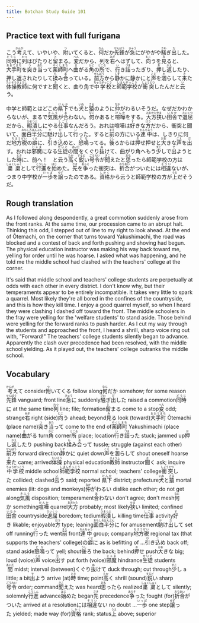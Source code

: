 ```yaml
---
title: Botchan Study Guide 101
---
```


## Practice text with full furigana

<p>
こう<ruby><rb>考</rb><rt>かんが</rt></ruby>えて、いやいや、<ruby><rb>附</rb><rt>つ</rt></ruby>いてくると、<ruby><rb>何</rb><rt>なん</rt></ruby>だか<ruby><rb>先鋒</rb><rt>せんぽう</rt></ruby>が<ruby><rb>急</rb><rt>きゅう</rt></ruby>にがやがや<ruby><rb>騒</rb><rt>さわ</rt></ruby>ぎ<ruby><rb>出</rb><rt>だ</rt></ruby>した。<ruby><rb>同時</rb><rt>どうじ</rt></ruby>に<ruby><rb>列</rb><rt>れつ</rt></ruby>はぴたりと<ruby><rb>留</rb><rt>と</rt></ruby>まる。<ruby><rb>変</rb><rt>へん</rt></ruby>だから、列を<ruby><rb>右</rb><rt>みぎ</rt></ruby>へはずして、<ruby><rb>向</rb><rt>むこ</rt></ruby>うを<ruby><rb>見</rb><rt>み</rt></ruby>ると、<ruby><rb>大手町</rb><rt>おおてまち</rt></ruby>を<ruby><rb>突</rb><rt>つ</rt></ruby>き<ruby><rb>当</rb><rt>あた</rt></ruby>って<ruby><rb>薬師町</rb><rt>やくしまち</rt></ruby>へ<ruby><rb>曲</rb><rt>ま</rt></ruby>がる<ruby><rb>角</rb><rt>かど</rt></ruby>の<ruby><rb>所</rb><rt>ところ</rt></ruby>で、<ruby><rb>行</rb><rt>い</rt></ruby>き<ruby><rb>詰</rb><rt>づま</rt></ruby>ったぎり、<ruby><rb>押</rb><rt>お</rt></ruby>し<ruby><rb>返</rb><rt>かえ</rt></ruby>したり、押し返されたりして<ruby><rb>揉</rb><rt>も</rt></ruby>み<ruby><rb>合</rb><rt>あ</rt></ruby>っている。<ruby><rb>前方</rb><rt>ぜんぽう</rt></ruby>から<ruby><rb>静</rb><rt>しず</rt></ruby>かに静かにと<ruby><rb>声</rb><rt>こえ</rt></ruby>を<ruby><rb>涸</rb><rt>か</rt></ruby>らして<ruby><rb>来</rb><rt>き</rt></ruby>た<ruby><rb>体操</rb><rt>たいそう</rt></ruby><ruby><rb>教師</rb><rt>きょうし</rt></ruby>に何ですと<ruby><rb>聞</rb><rt>き</rt></ruby>くと、曲り角で<ruby><rb>中学校</rb><rt>ちゅうがっこう</rt></ruby>と<ruby><rb>師範学校</rb><rt>しはんがっこう</rt></ruby>が<ruby><rb>衝突</rb><rt>しょうとつ</rt></ruby>したんだと<ruby><rb>云</rb><rt>い</rt></ruby>う。
</p>

<p>
中学と師範とはどこの<ruby><rb>県下</rb><rt>けんか</rt></ruby>でも<ruby><rb>犬</rb><rt>いぬ</rt></ruby>と<ruby><rb>猿</rb><rt>さる</rt></ruby>のように<ruby><rb>仲</rb><rt>なか</rt></ruby>がわるいそうだ。なぜだかわからないが、まるで<ruby><rb>気風</rb><rt>きふう</rt></ruby>が<ruby><rb>合</rb><rt>あ</rt></ruby>わない。<ruby><rb>何</rb><rt>なに</rt></ruby>かあると<ruby><rb>喧嘩</rb><rt>けんか</rt></ruby>をする。<ruby><rb>大方</rb><rt>おおかた</rt></ruby><ruby><rb>狭</rb><rt>せま</rt></ruby>い<ruby><rb>田舎</rb><rt>いなか</rt></ruby>で<ruby><rb>退屈</rb><rt>たいくつ</rt></ruby>だから、<ruby><rb>暇潰</rb><rt>ひまつぶ</rt></ruby>しにやる<ruby><rb>仕事</rb><rt>しごと</rt></ruby>なんだろう。おれは喧嘩は<ruby><rb>好</rb><rt>す</rt></ruby>きな<ruby><rb>方</rb><rt>ほう</rt></ruby>だから、衝突と聞いて、<ruby><rb>面白半分</rb><rt>おもしろはんぶん</rt></ruby>に<ruby><rb>馳</rb><rt>か</rt></ruby>け<ruby><rb>出</rb><rt>だ</rt></ruby>して<ruby><rb>行</rb><rt>い</rt></ruby>った。すると<ruby><rb>前</rb><rt>まえ</rt></ruby>の方にいる<ruby><rb>連中</rb><rt>れんちゅう</rt></ruby>は、しきりに何だ<ruby><rb>地方税</rb><rt>ちほうぜい</rt></ruby>の<ruby><rb>癖</rb><rt>くせ</rt></ruby>に、<ruby><rb>引</rb><rt>ひ</rt></ruby>き<ruby><rb>込</rb><rt>こ</rt></ruby>めと、<ruby><rb>怒鳴</rb><rt>どな</rt></ruby>ってる。<ruby><rb>後</rb><rt>うし</rt></ruby>ろからは<ruby><rb>押</rb><rt>お</rt></ruby>せ押せと<ruby><rb>大</rb><rt>おお</rt></ruby>きな<ruby><rb>声</rb><rt>こえ</rt></ruby>を<ruby><rb>出</rb><rt>だ</rt></ruby>す。おれは<ruby><rb>邪魔</rb><rt>じゃま</rt></ruby>になる<ruby><rb>生徒</rb><rt>せいと</rt></ruby>の<ruby><rb>間</rb><rt>あいだ</rt></ruby>をくぐり<ruby><rb>抜</rb><rt>ぬ</rt></ruby>けて、曲がり角へもう<ruby><rb>少</rb><rt>すこ</rt></ruby>しで<ruby><rb>出</rb><rt>で</rt></ruby>ようとした<ruby><rb>時</rb><rt>とき</rt></ruby>に、前へ！　と云う<ruby><rb>高</rb><rt>たか</rt></ruby>く<ruby><rb>鋭</rb><rt>するど</rt></ruby>い<ruby><rb>号令</rb><rt>ごうれい</rt></ruby>が<ruby><rb>聞</rb><rt>きこ</rt></ruby>えたと<ruby><rb>思</rb><rt>おも</rt></ruby>ったら師範学校の方は<ruby><rb>粛粛</rb><rt>しゅくしゅく</rt></ruby>として<ruby><rb>行進</rb><rt>こうしん</rt></ruby>を<ruby><rb>始</rb><rt>はじ</rt></ruby>めた。<ruby><rb>先</rb><rt>さき</rt></ruby>を<ruby><rb>争</rb><rt>あらそ</rt></ruby>った衝突は、<ruby><rb>折合</rb><rt>おりあい</rt></ruby>がついたには<ruby><rb>相違</rb><rt>そうい</rt></ruby>ないが、つまり中学校が<ruby><rb>一歩</rb><rt>いっぽ</rt></ruby>を<ruby><rb>譲</rb><rt>ゆず</rt></ruby>ったのである。<ruby><rb>資格</rb><rt>しかく</rt></ruby>から云うと師範学校の方が<ruby><rb>上</rb><rt>うえ</rt></ruby>だそうだ。
</p>


## Rough translation

As I followed along despondently, a great commotion suddenly arose from the front ranks. At the same time, our procession came to an abrupt halt. Thinking this odd, I stepped out of line to my right to look ahead. At the end of Ōtemachi, on the corner that turns toward Yakushimachi, the road was blocked and a contest of back and forth pushing and shoving had begun. The physical education instructor was making his way back toward me, yelling for order until he was hoarse. I asked what was happening, and he told me the middle school had clashed with the teachers' college at the corner.

It's said that middle school and teachers' college students are perpetually at odds with each other in every district. I don't know why, but their temperaments appear to be entirely incompatible. It takes very little to spark a quarrel. Most likely they're all bored in the confines of the countryside, and this is how they kill time. I enjoy a good quarrel myself, so when I heard they were clashing I dashed off toward the front. The middle schoolers in the fray were yelling for the 'welfare students' to stand aside. Those behind were yelling for the forward ranks to push harder. As I cut my way through the students and approached the front, I heard a shrill, sharp voice ring out with, "Forward!" The teachers' college students silently began to advance. Apparently the clash over precedence had been resolved, with the middle school yielding. As it played out, the teachers' college outranks the middle school.


## Vocabulary

<p>
<span className="vocabstudy"><ruby><rb>考</rb><rt>かんが</rt></ruby>えて&nbsp;consider</span><span className="vocabstudy"><ruby><rb>附</rb><rt>つ</rt></ruby>いてくる&nbsp;follow along</span><span className="vocabstudy"><ruby><rb>何</rb><rt>なん</rt></ruby>だか&nbsp;somehow; for some reason</span><span className="vocabstudy"><ruby><rb>先鋒</rb><rt>せんぽう</rt></ruby>&nbsp;vanguard; front line</span><span className="vocabstudy"><ruby><rb>急</rb><rt>きゅう</rt></ruby>に&nbsp;suddenly</span><span className="vocabstudy"><ruby><rb>騒</rb><rt>さわ</rt></ruby>ぎ<ruby><rb>出</rb><rt>だ</rt></ruby>した&nbsp;raised a commotion</span><span className="vocabstudy"><ruby><rb>同時</rb><rt>どうじ</rt></ruby>に&nbsp;at the same time</span><span className="vocabstudy"><ruby><rb>列</rb><rt>れつ</rt></ruby>&nbsp;line; file; formation</span><span className="vocabstudy"><ruby><rb>留</rb><rt>と</rt></ruby>まる&nbsp;come to a stop</span><span className="vocabstudy"><ruby><rb>変</rb><rt>へん</rt></ruby>&nbsp;odd; strange</span><span className="vocabstudy"><ruby><rb>右</rb><rt>みぎ</rt></ruby>&nbsp;right (side)</span><span className="vocabstudy"><ruby><rb>向</rb><rt>むこ</rt></ruby>う&nbsp;ahead; beyond</span><span className="vocabstudy"><ruby><rb>見</rb><rt>み</rt></ruby>る&nbsp;look (toward)</span><span className="vocabstudy"><ruby><rb>大手町</rb><rt>おおてまち</rt></ruby>&nbsp;Ōtemachi (place name)</span><span className="vocabstudy"><ruby><rb>突</rb><rt>つ</rt></ruby>き<ruby><rb>当</rb><rt>あた</rt></ruby>って&nbsp;come to the end of</span><span className="vocabstudy"><ruby><rb>薬師町</rb><rt>やくしまち</rt></ruby>&nbsp;Yakushimachi (place name)</span><span className="vocabstudy"><ruby><rb>曲</rb><rt>ま</rt></ruby>がる&nbsp;turn</span><span className="vocabstudy"><ruby><rb>角</rb><rt>かど</rt></ruby>&nbsp;corner</span><span className="vocabstudy"><ruby><rb>所</rb><rt>ところ</rt></ruby>&nbsp;place; location</span><span className="vocabstudy"><ruby><rb>行</rb><rt>い</rt></ruby>き<ruby><rb>詰</rb><rt>づま</rt></ruby>った&nbsp;stuck; jammed up</span><span className="vocabstudy"><ruby><rb>押</rb><rt>お</rt></ruby>し<ruby><rb>返</rb><rt>かえ</rt></ruby>したり&nbsp;pushing back</span><span className="vocabstudy"><ruby><rb>揉</rb><rt>も</rt></ruby>み<ruby><rb>合</rb><rt>あ</rt></ruby>って&nbsp;tussle; struggle (against each other)</span><span className="vocabstudy"><ruby><rb>前方</rb><rt>ぜんぽう</rt></ruby>&nbsp;forward direction</span><span className="vocabstudy"><ruby><rb>静</rb><rt>しず</rt></ruby>かに&nbsp;quiet down</span><span className="vocabstudy"><ruby><rb>声</rb><rt>こえ</rt></ruby>を<ruby><rb>涸</rb><rt>か</rt></ruby>らして&nbsp;shout oneself hoarse</span><span className="vocabstudy"><ruby><rb>来</rb><rt>き</rt></ruby>た&nbsp;came; arrived</span><span className="vocabstudy"><ruby><rb>体操</rb><rt>たいそう</rt></ruby>&nbsp;physical education</span><span className="vocabstudy"><ruby><rb>教師</rb><rt>きょうし</rt></ruby>&nbsp;instructor</span><span className="vocabstudy"><ruby><rb>聞</rb><rt>き</rt></ruby>く&nbsp;ask; inquire</span><span className="vocabstudy"><ruby><rb>中学校</rb><rt>ちゅうがっこう</rt></ruby>&nbsp;middle school</span><span className="vocabstudy"><ruby><rb>師範学校</rb><rt>しはんがっこう</rt></ruby>&nbsp;normal school; teachers' college</span><span className="vocabstudy"><ruby><rb>衝突</rb><rt>しょうとつ</rt></ruby>した&nbsp;collided; clashed</span><span className="vocabstudy"><ruby><rb>云</rb><rt>い</rt></ruby>う&nbsp;said; reported</span>
<span className="vocabstudy"><ruby><rb>県下</rb><rt>けんか</rt></ruby>&nbsp;district; prefecture</span><span className="vocabstudy"><ruby><rb>犬</rb><rt>いぬ</rt></ruby>と<ruby><rb>猿</rb><rt>さる</rt></ruby>&nbsp;mortal enemies (lit: dogs and monkeys)</span><span className="vocabstudy"><ruby><rb>仲</rb><rt>なか</rt></ruby>がわるい&nbsp;dislike each other; do not get along</span><span className="vocabstudy"><ruby><rb>気風</rb><rt>きふう</rt></ruby>&nbsp;disposition; temperament</span><span className="vocabstudy"><ruby><rb>合</rb><rt>あ</rt></ruby>わない&nbsp;don't agree; don't mesh</span><span className="vocabstudy"><ruby><rb>何</rb><rt>なに</rt></ruby>か&nbsp;something</span><span className="vocabstudy"><ruby><rb>喧嘩</rb><rt>けんか</rt></ruby>&nbsp;quarrel</span><span className="vocabstudy"><ruby><rb>大方</rb><rt>おおかた</rt></ruby>&nbsp;probably; most likely</span><span className="vocabstudy"><ruby><rb>狭</rb><rt>せま</rt></ruby>い&nbsp;limited; confined</span><span className="vocabstudy"><ruby><rb>田舎</rb><rt>いなか</rt></ruby>&nbsp;countryside</span><span className="vocabstudy"><ruby><rb>退屈</rb><rt>たいくつ</rt></ruby>&nbsp;boredom; tedium</span><span className="vocabstudy"><ruby><rb>暇潰</rb><rt>ひまつぶ</rt></ruby>し&nbsp;killing time</span><span className="vocabstudy"><ruby><rb>仕事</rb><rt>しごと</rt></ruby>&nbsp;activity</span><span className="vocabstudy"><ruby><rb>好</rb><rt>す</rt></ruby>き&nbsp;likable; enjoyable</span><span className="vocabstudy"><ruby><rb>方</rb><rt>ほう</rt></ruby>&nbsp;type; leaning</span><span className="vocabstudy"><ruby><rb>面白半分</rb><rt>おもしろはんぶん</rt></ruby>に&nbsp;for amusement</span><span className="vocabstudy"><ruby><rb>馳</rb><rt>か</rt></ruby>け<ruby><rb>出</rb><rt>だ</rt></ruby>して&nbsp;set off running</span><span className="vocabstudy"><ruby><rb>行</rb><rt>い</rt></ruby>った&nbsp;went</span><span className="vocabstudy"><ruby><rb>前</rb><rt>まえ</rt></ruby>&nbsp;front</span><span className="vocabstudy"><ruby><rb>連中</rb><rt>れんちゅう</rt></ruby>&nbsp;group; company</span><span className="vocabstudy"><ruby><rb>地方税</rb><rt>ちほうぜい</rt></ruby>&nbsp;regional tax (that supports the teachers' college)</span><span className="vocabstudy">の<ruby><rb>癖</rb><rt>くせ</rt></ruby>に&nbsp;as is befitting of ...</span><span className="vocabstudy"><ruby><rb>引</rb><rt>ひ</rt></ruby>き<ruby><rb>込</rb><rt>こ</rt></ruby>め&nbsp;back off; stand aside</span><span className="vocabstudy"><ruby><rb>怒鳴</rb><rt>どな</rt></ruby>って&nbsp;yell; shout</span><span className="vocabstudy"><ruby><rb>後</rb><rt>うし</rt></ruby>ろ&nbsp;the back; behind</span><span className="vocabstudy"><ruby><rb>押</rb><rt>お</rt></ruby>せ&nbsp;push</span><span className="vocabstudy"><ruby><rb>大</rb><rt>おお</rt></ruby>きな&nbsp;big; loud (voice)</span><span className="vocabstudy"><ruby><rb>声</rb><rt>こえ</rt></ruby>&nbsp;voice</span><span className="vocabstudy"><ruby><rb>出</rb><rt>だ</rt></ruby>す&nbsp;put forth (voice)</span><span className="vocabstudy"><ruby><rb>邪魔</rb><rt>じゃま</rt></ruby>&nbsp;hindrance</span><span className="vocabstudy"><ruby><rb>生徒</rb><rt>せいと</rt></ruby>&nbsp;students</span><span className="vocabstudy"><ruby><rb>間</rb><rt>あいだ</rt></ruby>&nbsp;midst; interval (between)</span><span className="vocabstudy">くぐり<ruby><rb>抜</rb><rt>ぬ</rt></ruby>けて&nbsp;duck through; cut through</span><span className="vocabstudy"><ruby><rb>少</rb><rt>すこ</rt></ruby>し&nbsp;a little; a bit</span><span className="vocabstudy"><ruby><rb>出</rb><rt>で</rt></ruby>よう&nbsp;arrive (at)</span><span className="vocabstudy"><ruby><rb>時</rb><rt>とき</rt></ruby>&nbsp;time; point</span><span className="vocabstudy"><ruby><rb>高</rb><rt>たか</rt></ruby>く&nbsp;shrill (sound)</span><span className="vocabstudy"><ruby><rb>鋭</rb><rt>するど</rt></ruby>い&nbsp;sharp</span><span className="vocabstudy"><ruby><rb>号令</rb><rt>ごうれい</rt></ruby>&nbsp;order; command</span><span className="vocabstudy"><ruby><rb>聞</rb><rt>きこ</rt></ruby>えた&nbsp;was heard</span><span className="vocabstudy"><ruby><rb>思</rb><rt>おも</rt></ruby>ったら&nbsp;realized</span><span className="vocabstudy"><ruby><rb>粛粛</rb><rt>しゅくしゅく</rt></ruby>として&nbsp;silently; solemnly</span><span className="vocabstudy"><ruby><rb>行進</rb><rt>こうしん</rt></ruby>&nbsp;advance</span><span className="vocabstudy"><ruby><rb>始</rb><rt>はじ</rt></ruby>めた&nbsp;began</span><span className="vocabstudy"><ruby><rb>先</rb><rt>さき</rt></ruby>&nbsp;precedence</span><span className="vocabstudy"><ruby><rb>争</rb><rt>あらそ</rt></ruby>った&nbsp;fought (for)</span><span className="vocabstudy"><ruby><rb>折合</rb><rt>おりあい</rt></ruby>がついた&nbsp;arrived at a resolution</span><span className="vocabstudy">には<ruby><rb>相違</rb><rt>そうい</rt></ruby>ない&nbsp;no doubt ...</span><span className="vocabstudy"><ruby><rb>一歩</rb><rt>いっぽ</rt></ruby>&nbsp;one step</span><span className="vocabstudy"><ruby><rb>譲</rb><rt>ゆず</rt></ruby>った&nbsp;yielded; made way (for)</span><span className="vocabstudy"><ruby><rb>資格</rb><rt>しかく</rt></ruby>&nbsp;rank; status</span><span className="vocabstudy"><ruby><rb>上</rb><rt>うえ</rt></ruby>&nbsp;above; superior</span>
</p>
